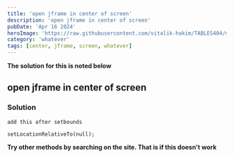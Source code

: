 ```yaml
---
title: 'open jframe in center of screen'
description: 'open jframe in center of screen'
pubDate: 'Apr 16 2024'
heroImage: 'https://raw.githubusercontent.com/vitalik-hakim/TABLES404/main/error_b/misc.png'
category: 'whatever'
tags: [center, jframe, screen, whatever]
---
```


**The solution for this is noted below**

## open jframe in center of screen

### Solution

```whatever
add this after setbounds

setLocationRelativeTo(null);
```

**Try other methods by searching on the site. That is if this doesn't work**

